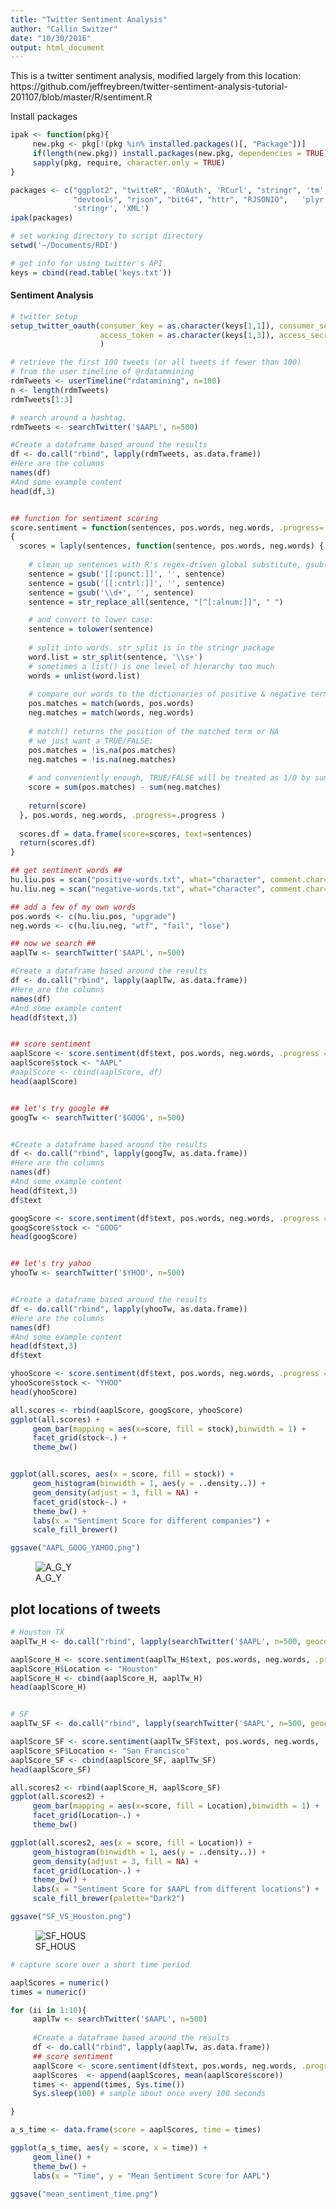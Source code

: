 ```yaml
---
title: "Twitter Sentiment Analysis"
author: "Callin Switzer"
date: "10/30/2016"
output: html_document
---
```


This is a twitter sentiment analysis, modified largely from this location:
https://github.com/jeffreybreen/twitter-sentiment-analysis-tutorial-201107/blob/master/R/sentiment.R

Install packages
```r
ipak <- function(pkg){
     new.pkg <- pkg[!(pkg %in% installed.packages()[, "Package"])]
     if(length(new.pkg)) install.packages(new.pkg, dependencies = TRUE)
     sapply(pkg, require, character.only = TRUE)
}

packages <- c("ggplot2", "twitteR", 'ROAuth', 'RCurl', "stringr", 'tm', 
              "devtools", "rjson", "bit64", "httr", "RJSONIO",   'plyr', 
              'stringr', 'XML')
ipak(packages)

# set working directory to script directory
setwd('~/Documents/RDI')

```

```r
# get info for using twitter's API
keys = cbind(read.table('keys.txt'))
```



#### Sentiment Analysis ####
```r
# twitter setup
setup_twitter_oauth(consumer_key = as.character(keys[1,1]), consumer_secret = as.character(keys[1,2]),
                    access_token = as.character(keys[1,3]), access_secret = as.character(keys[1,4])
                    )

# retrieve the first 100 tweets (or all tweets if fewer than 100)
# from the user timeline of @rdatammining
rdmTweets <- userTimeline("rdatamining", n=100)
n <- length(rdmTweets)
rdmTweets[1:3]

# search around a hashtag.
rdmTweets <- searchTwitter('$AAPL', n=500)

#Create a dataframe based around the results
df <- do.call("rbind", lapply(rdmTweets, as.data.frame))
#Here are the columns
names(df)
#And some example content
head(df,3)


## function for sentiment scoring 
score.sentiment = function(sentences, pos.words, neg.words, .progress='none')
{
  scores = laply(sentences, function(sentence, pos.words, neg.words) {
    
    # clean up sentences with R's regex-driven global substitute, gsub():
    sentence = gsub('[[:punct:]]', '', sentence)
    sentence = gsub('[[:cntrl:]]', '', sentence)
    sentence = gsub('\\d+', '', sentence)
    sentence = str_replace_all(sentence, "[^[:alnum:]]", " ")

    # and convert to lower case:
    sentence = tolower(sentence)
    
    # split into words. str_split is in the stringr package
    word.list = str_split(sentence, '\\s+')
    # sometimes a list() is one level of hierarchy too much
    words = unlist(word.list)
    
    # compare our words to the dictionaries of positive & negative terms
    pos.matches = match(words, pos.words)
    neg.matches = match(words, neg.words)
    
    # match() returns the position of the matched term or NA
    # we just want a TRUE/FALSE:
    pos.matches = !is.na(pos.matches)
    neg.matches = !is.na(neg.matches)
    
    # and conveniently enough, TRUE/FALSE will be treated as 1/0 by sum():
    score = sum(pos.matches) - sum(neg.matches)
    
    return(score)
  }, pos.words, neg.words, .progress=.progress )
  
  scores.df = data.frame(score=scores, text=sentences)
  return(scores.df)
}

## get sentiment words ##
hu.liu.pos = scan("positive-words.txt", what="character", comment.char=";")
hu.liu.neg = scan("negative-words.txt", what="character", comment.char=";")

## add a few of my own words
pos.words <- c(hu.liu.pos, "upgrade")
neg.words <- c(hu.liu.neg, "wtf", "fail", "lose")
```


```r
## now we search ##
aaplTw <- searchTwitter('$AAPL', n=500)

#Create a dataframe based around the results
df <- do.call("rbind", lapply(aaplTw, as.data.frame))
#Here are the columns
names(df)
#And some example content
head(df$text,3)


## score sentiment
aaplScore <- score.sentiment(df$text, pos.words, neg.words, .progress = "text")
aaplScore$stock <- "AAPL"
#aaplScore <- cbind(aaplScore, df)
head(aaplScore)


## let's try google ##
googTw <- searchTwitter('$GOOG', n=500)


#Create a dataframe based around the results
df <- do.call("rbind", lapply(googTw, as.data.frame))
#Here are the columns
names(df)
#And some example content
head(df$text,3)
df$text

googScore <- score.sentiment(df$text, pos.words, neg.words, .progress = "text")
googScore$stock <- "GOOG"
head(googScore)


## let's try yahoo
yhooTw <- searchTwitter('$YHOO', n=500)


#Create a dataframe based around the results
df <- do.call("rbind", lapply(yhooTw, as.data.frame))
#Here are the columns
names(df)
#And some example content
head(df$text,3)
df$text

yhooScore <- score.sentiment(df$text, pos.words, neg.words, .progress = "text")
yhooScore$stock <- "YHOO"
head(yhooScore)

all.scores <- rbind(aaplScore, googScore, yhooScore)
ggplot(all.scores) + 
     geom_bar(mapping = aes(x=score, fill = stock),binwidth = 1) + 
     facet_grid(stock~.) + 
     theme_bw() 


ggplot(all.scores, aes(x = score, fill = stock)) + 
     geom_histogram(binwidth = 1, aes(y = ..density..)) + 
     geom_density(adjust = 3, fill = NA) +
     facet_grid(stock~.) + 
     theme_bw() + 
     labs(x = "Sentiment Score for different companies") + 
     scale_fill_brewer()

ggsave("AAPL_GOOG_YAHOO.png")

```

![A_G_Y](https://github.com/callinSwitzer/RDataScience/blob/master/AAPL_GOOG_YAHOO.png)


## plot locations of tweets
```r
# Houston TX
aaplTw_H <- do.call("rbind", lapply(searchTwitter('$AAPL', n=500, geocode='29.708291,-95.425137,200mi'), as.data.frame))

aaplScore_H <- score.sentiment(aaplTw_H$text, pos.words, neg.words, .progress = "text")
aaplScore_H$Location <- "Houston"
aaplScore_H <- cbind(aaplScore_H, aaplTw_H)
head(aaplScore_H)


# SF
aaplTw_SF <- do.call("rbind", lapply(searchTwitter('$AAPL', n=500, geocode='37.847967,-122.097696,200mi'), as.data.frame))

aaplScore_SF <- score.sentiment(aaplTw_SF$text, pos.words, neg.words, .progress = "text")
aaplScore_SF$Location <- "San Francisco"
aaplScore_SF <- cbind(aaplScore_SF, aaplTw_SF)
head(aaplScore_SF)

all.scores2 <- rbind(aaplScore_H, aaplScore_SF)
ggplot(all.scores2) + 
     geom_bar(mapping = aes(x=score, fill = Location),binwidth = 1) + 
     facet_grid(Location~.) + 
     theme_bw() 

ggplot(all.scores2, aes(x = score, fill = Location)) + 
     geom_histogram(binwidth = 1, aes(y = ..density..)) + 
     geom_density(adjust = 3, fill = NA) +
     facet_grid(Location~.) + 
     theme_bw() + 
     labs(x = "Sentiment Score for $AAPL from different locations") + 
     scale_fill_brewer(palette="Dark2")

ggsave("SF_VS_Houston.png")


```

![SF_HOUS](https://github.com/callinSwitzer/RDataScience/blob/master/SF_VS_Houston.png)


```r
# capture score over a short time period

aaplScores = numeric()
times = numeric()

for (ii in 1:10){
     aaplTw <- searchTwitter('$AAPL', n=500)
     
     #Create a dataframe based around the results
     df <- do.call("rbind", lapply(aaplTw, as.data.frame))
     ## score sentiment
     aaplScore <- score.sentiment(df$text, pos.words, neg.words, .progress = "text")
     aaplScores  <- append(aaplScores, mean(aaplScore$score))
     times <- append(times, Sys.time())
     Sys.sleep(100) # sample about once every 100 seconds

}

a_s_time <- data.frame(score = aaplScores, time = times)

ggplot(a_s_time, aes(y = score, x = time)) + 
     geom_line() + 
     theme_bw() + 
     labs(x = "Time", y = "Mean Sentiment Score for AAPL")
           
ggsave("mean_sentiment_time.png")

```
